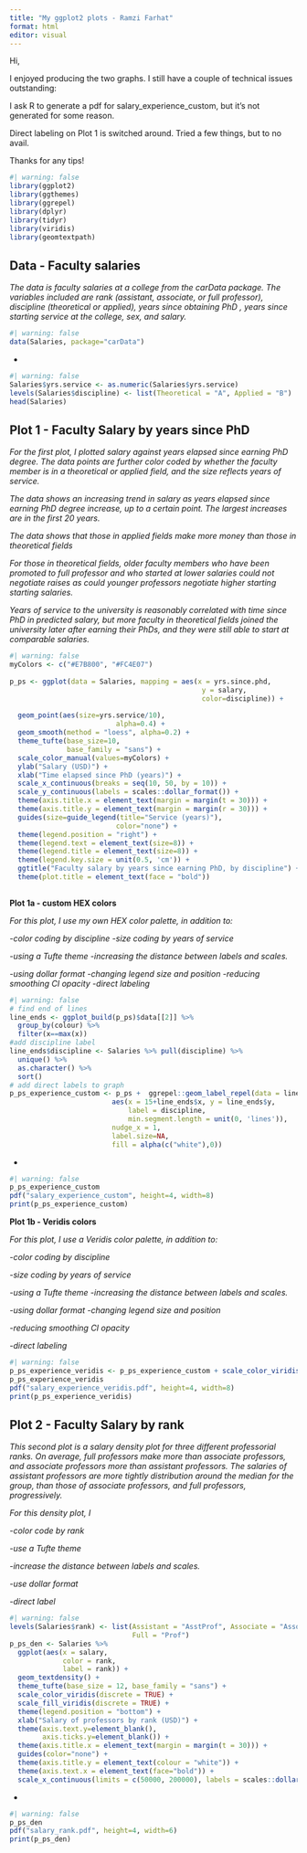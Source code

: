 ```yaml
---
title: "My ggplot2 plots - Ramzi Farhat"
format: html
editor: visual
---
```


Hi,

I enjoyed producing the two graphs. I still have a couple of technical issues outstanding: 

I ask R to generate a pdf for salary_experience_custom, but it's not generated for some reason. 

Direct labeling on Plot 1 is switched around. Tried a few things, but to no avail. 

Thanks for any tips!

```r
#| warning: false
library(ggplot2)
library(ggthemes)
library(ggrepel)
library(dplyr)
library(tidyr)
library(viridis)
library(geomtextpath)
```


## **Data - Faculty salaries**

*The data is faculty salaries at a college from the carData package. The variables included are rank (assistant, associate, or full professor), discipline (theoretical or applied), years since obtaining PhD , years since starting service at the college, sex, and salary.*

```r
#| warning: false
data(Salaries, package="carData")
```

-   

```r
#| warning: false
Salaries$yrs.service <- as.numeric(Salaries$yrs.service)
levels(Salaries$discipline) <- list(Theoretical = "A", Applied = "B")
head(Salaries)
```

## **Plot 1 - Faculty Salary by years since PhD**

*For the first plot, I plotted salary against years elapsed since earning PhD degree. The data points are further color coded by whether the faculty member is in a theoretical or applied field, and the size reflects years of service.*

*The data shows an increasing trend in salary as years elapsed since earning PhD degree increase, up to a certain point. The largest increases are in the first 20 years.*

*The data shows that those in applied fields make more money than those in theoretical fields*

*For those in theoretical fields, older faculty members who have been promoted to full professor and who started at lower salaries could not negotiate raises as could younger professors negotiate higher starting starting salaries.*

*Years of service to the university is reasonably correlated with time since PhD in predicted salary, but more faculty in theoretical fields joined the university later after earning their PhDs, and they were still able to start at comparable salaries.*

```r
#| warning: false
myColors <- c("#E7B800", "#FC4E07")
              
p_ps <- ggplot(data = Salaries, mapping = aes(x = yrs.since.phd, 
                                               y = salary,
                                               color=discipline)) + 
 
  geom_point(aes(size=yrs.service/10), 
                          alpha=0.4) +
  geom_smooth(method = "loess", alpha=0.2) +
  theme_tufte(base_size=10, 
              base_family = "sans") + 
  scale_color_manual(values=myColors) +
  ylab("Salary (USD)") + 
  xlab("Time elapsed since PhD (years)") + 
  scale_x_continuous(breaks = seq(10, 50, by = 10)) +
  scale_y_continuous(labels = scales::dollar_format()) +
  theme(axis.title.x = element_text(margin = margin(t = 30))) +
  theme(axis.title.y = element_text(margin = margin(r = 30))) +
  guides(size=guide_legend(title="Service (years)"),
                          color="none") + 
  theme(legend.position = "right") +
  theme(legend.text = element_text(size=8)) + 
  theme(legend.title = element_text(size=8)) + 
  theme(legend.key.size = unit(0.5, 'cm')) +
  ggtitle("Faculty salary by years since earning PhD, by discipline") +
  theme(plot.title = element_text(face = "bold"))
  
```

**Plot 1a - custom HEX colors**

*For this plot, I use my own HEX color palette, in addition to:*

*-color coding by discipline* *-size coding by years of service*

*-using a Tufte theme* *-increasing the distance between labels and scales.*

*-using dollar format* *-changing legend size and position* *-reducing smoothing CI opacity* *-direct labeling*

```r
#| warning: false
# find end of lines
line_ends <- ggplot_build(p_ps)$data[[2]] %>% 
  group_by(colour) %>% 
  filter(x==max(x))
#add discipline label
line_ends$discipline <- Salaries %>% pull(discipline) %>% 
  unique() %>% 
  as.character() %>% 
  sort()
# add direct labels to graph
p_ps_experience_custom <- p_ps +  ggrepel::geom_label_repel(data = line_ends, 
                         aes(x = 15+line_ends$x, y = line_ends$y, 
                             label = discipline, 
                             min.segment.length = unit(0, 'lines')), 
                         nudge_x = 1,
                         label.size=NA,
                         fill = alpha(c("white"),0)) 

```

-   

```r
#| warning: false
p_ps_experience_custom
pdf("salary_experience_custom", height=4, width=8)
print(p_ps_experience_custom)
```

**Plot 1b - Veridis colors**

*For this plot, I use a Veridis color palette, in addition to:*

*-color coding by discipline*

*-size coding by years of service*

*-using a Tufte theme* *-increasing the distance between labels and scales.*

*-using dollar format* *-changing legend size and position*

*-reducing smoothing CI opacity*

*-direct labeling*

```r
#| warning: false
p_ps_experience_veridis <- p_ps_experience_custom + scale_color_viridis(discrete = TRUE) 
p_ps_experience_veridis
pdf("salary_experience_veridis.pdf", height=4, width=8)
print(p_ps_experience_veridis)
```



## **Plot 2 - Faculty Salary by rank**

*This second plot is a salary density plot for three different professorial ranks. On average, full professors make more than associate professors, and associate professors more than assistant professors. The salaries of assistant professors are more tightly distribution around the median for the group, than those of associate professors, and full professors, progressively.*

*For this density plot, I*

*-color code by rank*

*-use a Tufte theme*

*-increase the distance between labels and scales.*

*-use dollar format*

*-direct label*

```r
#| warning: false
levels(Salaries$rank) <- list(Assistant = "AsstProf", Associate = "AssocProf", 
                              Full = "Prof")
p_ps_den <- Salaries %>%
  ggplot(aes(x = salary, 
             color = rank, 
             label = rank)) +
  geom_textdensity() + 
  theme_tufte(base_size = 12, base_family = "sans") +
  scale_color_viridis(discrete = TRUE) + 
  scale_fill_viridis(discrete = TRUE) +
  theme(legend.position = "bottom") +
  xlab("Salary of professors by rank (USD)") + 
  theme(axis.text.y=element_blank(),   
        axis.ticks.y=element_blank()) +    
  theme(axis.title.x = element_text(margin = margin(t = 30))) + 
  guides(color="none") + 
  theme(axis.title.y = element_text(colour = "white")) +
  theme(axis.text.x = element_text(face="bold")) +
  scale_x_continuous(limits = c(50000, 200000), labels = scales::dollar_format())

```

-   

```r
#| warning: false
p_ps_den
pdf("salary_rank.pdf", height=4, width=6)
print(p_ps_den)

```


